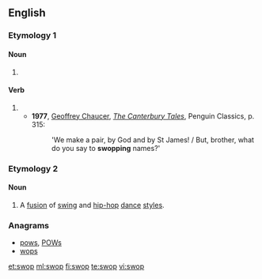 ==English==

===Etymology 1===

====Noun====
{{en-noun}}

# {{alternative spelling of|swap}}

====Verb====
{{en-verb|swops|swopping|swopped}}

# {{alternative spelling of|swap}}
#* '''1977''', [[w:Geoffrey Chaucer|Geoffrey Chaucer]], ''[[w:The Canterbury Tales|The Canterbury Tales]]'', Penguin Classics, p. 315:
#*: 'We make a pair, by God and by St James! / But, brother, what do you say to '''swopping''' names?'

===Etymology 2===
{{blend|swing|hip-hop}}

====Noun====
{{en-noun|-}}
{{wikipedia|Swop}}
# A [[fusion]] of [[swing]] and [[hip-hop]] [[dance]] [[style]]s.

===Anagrams===
* [[pows#English|pows]], [[POWs#English|POWs]]
* [[wops#English|wops]]

[[et:swop]]
[[ml:swop]]
[[fi:swop]]
[[te:swop]]
[[vi:swop]]